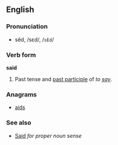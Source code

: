==English==

===Pronunciation===
*sĕd, /sεd/, /<tt>sEd</tt>/

===Verb form===
'''said'''

#Past tense and [[past participle]] of ''to [[say]]''.

===Anagrams===
*[[aids]]

===See also===
*[[Said]] ''for proper noun sense''